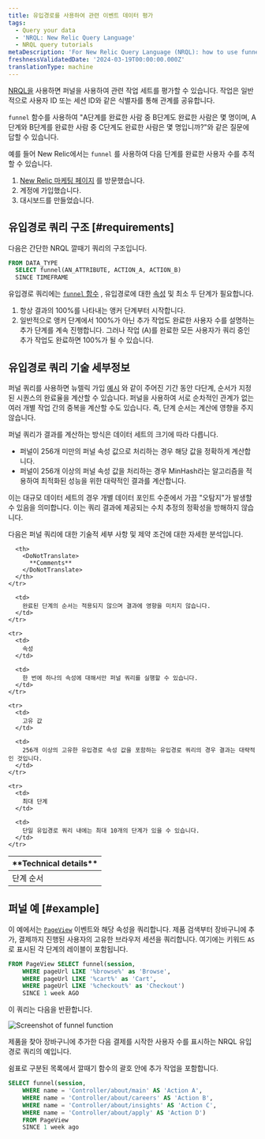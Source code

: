 ```yaml
---
title: 유입경로를 사용하여 관련 이벤트 데이터 평가
tags:
  - Query your data
  - 'NRQL: New Relic Query Language'
  - NRQL query tutorials
metaDescription: 'For New Relic Query Language (NRQL): how to use funnels to understand how many users complete a set of steps in a procedure.'
freshnessValidatedDate: '2024-03-19T00:00:00.000Z'
translationType: machine
---
```



[NRQL을](/docs/query-data/nrql-new-relic-query-language/getting-started/introduction-nrql) 사용하면 퍼널을 사용하여 관련 작업 세트를 평가할 수 있습니다. 작업은 일반적으로 사용자 ID 또는 세션 ID와 같은 식별자를 통해 관계를 공유합니다.

`funnel` 함수를 사용하여 "A단계를 완료한 사람 중 B단계도 완료한 사람은 몇 명이며, A단계와 B단계를 완료한 사람 중 C단계도 완료한 사람은 몇 명입니까?"와 같은 질문에 답할 수 있습니다.

예를 들어 New Relic에서는 `funnel` 를 사용하여 다음 단계를 완료한 사용자 수를 추적할 수 있습니다.

1. [New Relic 마케팅 페이지](https://newrelic.com/platform) 를 방문했습니다.
2. 계정에 가입했습니다.
3. 대시보드를 만들었습니다.

## 유입경로 쿼리 구조 [#requirements]

다음은 간단한 NRQL 깔때기 쿼리의 구조입니다.

```sql
FROM DATA_TYPE 
  SELECT funnel(AN_ATTRIBUTE, ACTION_A, ACTION_B) 
  SINCE TIMEFRAME
```

유입경로 쿼리에는 [`funnel` 함수](/docs/query-data/nrql-new-relic-query-language/getting-started/nrql-syntax-components-functions#func-funnel) , 유입경로에 대한 [속성](/docs/using-new-relic/welcome-new-relic/get-started/glossary#attribute) 및 최소 두 단계가 필요합니다.

1. 항상 결과의 100%를 나타내는 앵커 단계부터 시작합니다.
2. 일반적으로 앵커 단계에서 100%가 아닌 추가 작업도 완료한 사용자 수를 설명하는 추가 단계를 계속 진행합니다. 그러나 작업 (A)를 완료한 모든 사용자가 쿼리 중인 추가 작업도 완료하면 100%가 될 수 있습니다.

## 유입경로 쿼리 기술 세부정보

퍼널 쿼리를 사용하면 뉴렐릭 가입 [예시](#why-matters) 와 같이 주어진 기간 동안 다단계, 순서가 지정된 시퀀스의 완료율을 계산할 수 있습니다. 퍼널을 사용하여 서로 순차적인 관계가 없는 여러 개별 작업 간의 중복을 계산할 수도 있습니다. 즉, 단계 순서는 계산에 영향을 주지 않습니다.

퍼널 쿼리가 결과를 계산하는 방식은 데이터 세트의 크기에 따라 다릅니다.

* 퍼널이 256개 미만의 퍼널 속성 값으로 처리하는 경우 해당 값을 정확하게 계산합니다.
* 퍼널이 256개 이상의 퍼널 속성 값을 처리하는 경우 MinHash라는 알고리즘을 적용하여 최적화된 성능을 위한 대략적인 결과를 계산합니다.

이는 대규모 데이터 세트의 경우 개별 데이터 포인트 수준에서 가끔 "오탐지"가 발생할 수 있음을 의미합니다. 이는 쿼리 결과에 제공되는 수치 추정의 정확성을 방해하지 않습니다.

다음은 퍼널 쿼리에 대한 기술적 세부 사항 및 제약 조건에 대한 자세한 분석입니다.

<table>
  <thead>
    <tr>
      <th style={{ width: "200px" }}>
        <DoNotTranslate>
          **Technical details**
        </DoNotTranslate>
      </th>

      <th>
        <DoNotTranslate>
          **Comments**
        </DoNotTranslate>
      </th>
    </tr>
  </thead>

  <tbody>
    <tr>
      <td>
        단계 순서
      </td>

      <td>
        완료된 단계의 순서는 적용되지 않으며 결과에 영향을 미치지 않습니다.
      </td>
    </tr>

    <tr>
      <td>
        속성
      </td>

      <td>
        한 번에 하나의 속성에 대해서만 퍼널 쿼리를 실행할 수 있습니다.
      </td>
    </tr>

    <tr>
      <td>
        고유 값
      </td>

      <td>
        256개 이상의 고유한 유입경로 속성 값을 포함하는 유입경로 쿼리의 경우 결과는 대략적인 것입니다.
      </td>
    </tr>

    <tr>
      <td>
        최대 단계
      </td>

      <td>
        단일 유입경로 쿼리 내에는 최대 10개의 단계가 있을 수 있습니다.
      </td>
    </tr>
  </tbody>
</table>

## 퍼널 예 [#example]

이 예에서는 <InlinePopover type="browser"/>[`PageView`](/attribute-dictionary/?event=PageView) 이벤트와 해당 속성을 쿼리합니다. 제품 검색부터 장바구니에 추가, 결제까지 진행된 사용자의 고유한 브라우저 세션을 쿼리합니다. 여기에는 키워드 `AS` 로 표시된 각 단계의 레이블이 포함됩니다.

```sql
FROM PageView SELECT funnel(session, 
    WHERE pageUrl LIKE '%browse%' as 'Browse', 
    WHERE pageUrl LIKE '%cart%' as 'Cart', 
    WHERE pageUrl LIKE '%checkout%' as 'Checkout') 
    SINCE 1 week AGO
```

이 쿼리는 다음을 반환합니다.

<img
  title="crop-insights-funnels.png"
  alt="Screenshot of funnel function"
  src={queriesnrqlFunnelNRQL}
/>

<figcaption>
  제품을 찾아 장바구니에 추가한 다음 결제를 시작한 사용자 수를 표시하는 NRQL 유입경로 쿼리의 예입니다.
</figcaption>

쉼표로 구분된 목록에서 깔때기 함수의 괄호 안에 추가 작업을 포함합니다.

```sql
SELECT funnel(session, 
    WHERE name = 'Controller/about/main' AS 'Action A', 
    WHERE name = 'Controller/about/careers' AS 'Action B', 
    WHERE name = 'Controller/about/insights' AS 'Action C', 
    WHERE name = 'Controller/about/apply' AS 'Action D') 
    FROM PageView 
    SINCE 1 week ago
```